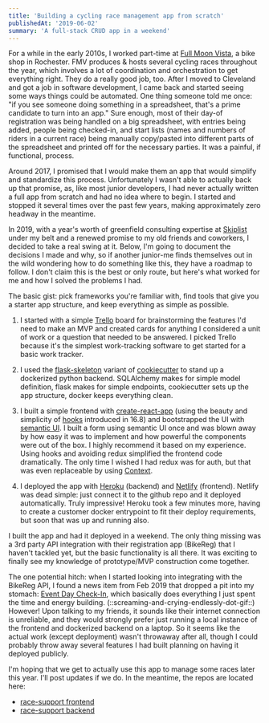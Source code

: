 ```yaml
---
title: 'Building a cycling race management app from scratch'
publishedAt: '2019-06-02'
summary: 'A full-stack CRUD app in a weekend'
---
```


For a while in the early 2010s, I worked part-time at [Full Moon Vista](https://fullmoonvista.com/), a bike shop in Rochester. FMV produces & hosts several cycling races throughout the year, which involves a lot of coordination and orchestration to get everything right. They do a really good job, too. After I moved to Cleveland and got a job in software development, I came back and started seeing some ways things could be automated. One thing someone told me once: "if you see someone doing something in a spreadsheet, that's a prime candidate to turn into an app." Sure enough, most of their day-of registration was being handled on a big spreadsheet, with entries being added, people being checked-in, and start lists (names and numbers of riders in a current race) being manually copy/pasted into different parts of the spreadsheet and printed off for the necessary parties. It was a painful, if functional, process.

Around 2017, I promised that I would make them an app that would simplify and standardize this process. Unfortunately I wasn't able to actually back up that promise, as, like most junior developers, I had never actually written a full app from scratch and had no idea where to begin. I started and stopped it several times over the past few years, making approximately zero headway in the meantime.

In 2019, with a year's worth of greenfield consulting expertise at [Skiplist](https://www.skiplist.com) under my belt and a renewed promise to my old friends and coworkers, I decided to take a real swing at it. Below, I'm going to document the decisions I made and why, so if another junior-me finds themselves out in the wild wondering how to do something like this, they have a roadmap to follow. I don't claim this is the best or only route, but here's what worked for me and how I solved the problems I had.

The basic gist: pick frameworks you're familiar with, find tools that give you a starter app structure, and keep everything as simple as possible.

1. I started with a simple [Trello](https://trello.com/) board for brainstorming the features I'd need to make an MVP and created cards for anything I considered a unit of work or a question that needed to be answered. I picked Trello because it's the simplest work-tracking software to get started for a basic work tracker.

2. I used the [flask-skeleton](https://github.com/realpython/cookiecutter-flask-skeleton) variant of [cookiecutter](https://github.com/audreyr/cookiecutter) to stand up a dockerized python backend. SQLAlchemy makes for simple model definition, flask makes for simple endpoints, cookiecutter sets up the app structure, docker keeps everything clean.

3. I built a simple frontend with [create-react-app](https://github.com/facebook/create-react-app) (using the beauty and simplicity of [hooks](https://reactjs.org/docs/hooks-intro.html) introduced in 16.8) and bootstrapped the UI with [semantic UI](https://react.semantic-ui.com/). I built a form using semantic UI once and was blown away by how easy it was to implement and how powerful the components were out of the box. I highly recommend it based on my experience. Using hooks and avoiding redux simplified the frontend code dramatically. The only time I wished I had redux was for auth, but that was even replaceable by using [Context](https://reactjs.org/docs/context.html).

4. I deployed the app with [Heroku](https://www.heroku.com/) (backend) and [Netlify](https://www.netlify.com/) (frontend). Netlify was dead simple: just connect it to the github repo and it deployed automatically. Truly impressive! Heroku took a few minutes more, having to create a customer docker entrypoint to fit their deploy requirements, but soon that was up and running also.

I built the app and had it deployed in a weekend. The only thing missing was a 3rd party API integration with their registration app (BikeReg) that I haven't tackled yet, but the basic functionality is all there. It was exciting to finally see my knowledge of prototype/MVP construction come together.

The one potential hitch: when I started looking into integrating with the BikeReg API, I found a news item from Feb 2019 that dropped a pit into my stomach: [Event Day Check-In](https://www.bikereg.com/Users/Public/Director/Feature.aspx?fid=100), which basically does everything I just spent the time and energy building. (::screaming-and-crying-endlessly-dot-gif::) However! Upon talking to my friends, it sounds like their internet connection is unreliable, and they would strongly prefer just running a local instance of the frontend and dockerized backend on a laptop. So it seems like the actual work (except deployment) wasn't throwaway after all, though I could probably throw away several features I had built planning on having it deployed publicly.

I'm hoping that we get to actually use this app to manage some races later this year. I'll post updates if we do. In the meantime, the repos are located here:

- [race-support frontend](https://github.com/stahlscott/race-support)
- [race-support backend](https://github.com/stahlscott/race-support-backend)
